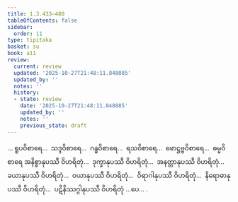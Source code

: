 ```yaml
---
title: 1.3.433–480
tableOfContents: false
sidebar:
  order: 11
type: tipitaka
basket: su
book: a11
review:
  current: review
  updated: '2025-10-27T21:48:11.848085'
  updated_by: ''
  notes: ''
  history:
  - state: review
    date: '2025-10-27T21:48:11.848085'
    updated_by: ''
    notes: ''
    previous_state: draft
---
```



<ReviewStatus review={frontmatter.review} showDetails={true} />

<HypothesisAnnotation frontmatter={frontmatter} />

<DynamicBreadcrumb />

<Division number="454–501" book="a11" e="ch" v="17">

<Paragraph number="223" book="a11">
… ရူပဝိစာရေ…  သဒ္ဒဝိစာရေ…  ဂန္ဓဝိစာရေ…  ရသဝိစာရေ…  ဖောဋ္ဌဗ္ဗဝိစာရေ…  ဓမ္မဝိစာရေ အနိစ္စာနုပဿီ ဝိဟရိတုံ…  ဒုက္ခာနုပဿီ ဝိဟရိတုံ…  အနတ္တာနုပဿီ ဝိဟရိတုံ…  ခယာနုပဿီ ဝိဟရိတုံ…  ဝယာနုပဿီ ဝိဟရိတုံ…  ဝိရာဂါနုပဿီ ဝိဟရိတုံ…  နိရောဓာနုပဿီ ဝိဟရိတုံ…  ပဋိနိဿဂ္ဂါနုပဿီ ဝိဟရိတုံ …ပေ… .
</Paragraph>
</Division>